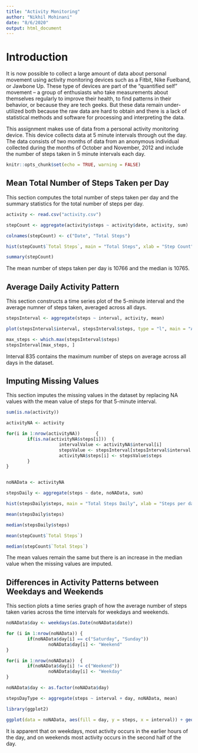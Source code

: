 ```yaml
---
title: "Activity Monitoring"
author: "Nikhil Mohinani"
date: "8/6/2020"
output: html_document
---
```


# Introduction

It is now possible to collect a large amount of data about personal movement using activity monitoring devices such as a Fitbit, Nike Fuelband, or Jawbone Up. These type of devices are part of the “quantified self” movement – a group of enthusiasts who take measurements about themselves regularly to improve their health, to find patterns in their behavior, or because they are tech geeks. But these data remain under-utilized both because the raw data are hard to obtain and there is a lack of statistical methods and software for processing and interpreting the data.

This assignment makes use of data from a personal activity monitoring device. This device collects data at 5 minute intervals through out the day. The data consists of two months of data from an anonymous individual collected during the months of October and November, 2012 and include the number of steps taken in 5 minute intervals each day.

```r
knitr::opts_chunk$set(echo = TRUE, warning = FALSE)
```

## Mean Total Number of Steps Taken per Day

This section computes the total number of steps taken per day and the summary statistics for the total number of steps per day. 

```r
activity <- read.csv("activity.csv")

stepCount <- aggregate(activity$steps ~ activity$date, activity, sum)

colnames(stepCount) <- c("Date", "Total Steps")

hist(stepCount$`Total Steps`, main = "Total Steps", xlab = "Step Count")

summary(stepCount)
```

The mean number of steps taken per day is 10766 and the median is 10765.

## Average Daily Activity Pattern

This section constructs a time series plot of the 5-minute interval and the average numner of steps taken, averaged across all days.

```r
stepsInterval <- aggregate(steps ~ interval, activity, mean)

plot(stepsInterval$interval, stepsInterval$steps, type = "l", main = "Average Steps All Days", xlab = "Interval", ylab = "Average Steps") 

max_steps <- which.max(stepsInterval$steps)
stepsInterval[max_steps, ]
```

Interval 835 contains the maximum number of steps on average across all days in the dataset. 

## Imputing Missing Values

This section imputes the missing values in the dataset by replacing NA values with the mean value of steps for that 5-minute interval.

```r
sum(is.na(activity))

activityNA <- activity

for(i in 1:nrow(activityNA))      {
        if(is.na(activityNA$steps[i]))  {
                    intervalValue <- activityNA$interval[i]
                    stepsValue <- stepsInterval[stepsInterval$interval == intervalValue, ]
                    activityNA$steps[i] <- stepsValue$steps
        }
}


noNAData <- activityNA

stepsDaily <- aggregate(steps ~ date, noNAData, sum)

hist(stepsDaily$steps, main = "Total Steps Daily", xlab = "Steps per day")

mean(stepsDaily$steps)

median(stepsDaily$steps)

mean(stepCount$`Total Steps`)

median(stepCount$`Total Steps`)
```

The mean values remain the same but there is an increase in the median value when the missing values are imputed.

## Differences in Activity Patterns between Weekdays and Weekends

This section plots a time series graph of how the average number of steps taken varies across the time intervals for weekdays and weekends.

```r
noNAData$day <- weekdays(as.Date(noNAData$date))

for (i in 1:nrow(noNAData)) {
        if(noNAData$day[i] == c("Saturday", "Sunday"))
                noNAData$day[i] <- "Weekend"
}

for(i in 1:nrow(noNAData))  {
        if(noNAData$day[i] != c("Weekend"))
                noNAData$day[i] <- "Weekday"
}

noNAData$day <- as.factor(noNAData$day)

stepsDayType <- aggregate(steps ~ interval + day, noNAData, mean)

library(ggplot2)

ggplot(data = noNAData, aes(fill = day, y = steps, x = interval)) + geom_line() + facet_wrap(~day) + ggtitle("") + labs(x = "Interval", y = "Steps")
```

It is apparent that on weekdays, most activity occurs in the earlier hours of the day, and on weekends most activity occurs in the second half of the day. 



